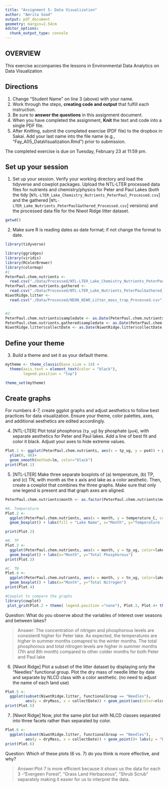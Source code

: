 ```yaml
---
title: "Assignment 5: Data Visualization"
author: "Amrita Sood"
output: pdf_document
geometry: margin=2.54cm
editor_options: 
  chunk_output_type: console
---
```


## OVERVIEW

This exercise accompanies the lessons in Environmental Data Analytics on Data Visualization 

## Directions
1. Change "Student Name" on line 3 (above) with your name.
2. Work through the steps, **creating code and output** that fulfill each instruction.
3. Be sure to **answer the questions** in this assignment document.
4. When you have completed the assignment, **Knit** the text and code into a single PDF file.
5. After Knitting, submit the completed exercise (PDF file) to the dropbox in Sakai. Add your last name into the file name (e.g., "Fay_A05_DataVisualization.Rmd") prior to submission.

The completed exercise is due on Tuesday, February 23 at 11:59 pm.



## Set up your session 
1. Set up your session. Verify your working directory and load the tidyverse 
and cowplot packages. Upload the NTL-LTER processed data files for nutrients 
and chemistry/physics for Peter and Paul Lakes (both the tidy 
[`NTL-LTER_Lake_Chemistry_Nutrients_PeterPaul_Processed.csv`] and the gathered
[`NTL-LTER_Lake_Nutrients_PeterPaulGathered_Processed.csv`] versions) and 
the processed data file for the Niwot Ridge litter dataset. 
```r
getwd()
```

2. Make sure R is reading dates as date format; if not change the format to date.

```r
library(tidyverse)

library(ggridges)
library(viridis)
library(RColorBrewer)
library(colormap)
#1 
PeterPaul.chem.nutrients <- 
  read.csv("./Data/Processed/NTL-LTER_Lake_Chemistry_Nutrients_PeterPaul_Processed.csv", stringsAsFactors = TRUE)
PeterPaul.chem.nutrients.gathered <-
  read.csv("./Data/Processed/NTL-LTER_Lake_Nutrients_PeterPaulGathered_Processed.csv", stringsAsFactors = TRUE)
NiwotRidge.litter <-
  read.csv("./Data/Processed/NEON_NIWO_Litter_mass_trap_Processed.csv", stringsAsFactors = TRUE)


#2 
PeterPaul.chem.nutrients$sampledate <- as.Date(PeterPaul.chem.nutrients$sampledate, format = "%Y-%m-%d")
PeterPaul.chem.nutrients.gathered$sampledate <- as.Date(PeterPaul.chem.nutrients.gathered$sampledate, format = "%Y-%m-%d")
NiwotRidge.litter$collectDate <- as.Date(NiwotRidge.litter$collectDate, format = "%Y-%m-%d")
```
## Define your theme
3. Build a theme and set it as your default theme.

```r
mytheme <- theme_classic(base_size = 14) +
  theme(axis.text = element_text(color = "black"), 
        legend.position = "top") 

theme_set(mytheme)

```

## Create graphs
For numbers 4-7, create ggplot graphs and adjust aesthetics to follow best practices for data visualization. Ensure your theme, color palettes, axes, and additional aesthetics are edited accordingly.

4. [NTL-LTER] Plot total phosphorus (`tp_ug`) by phosphate (`po4`), with separate aesthetics for Peter and Paul lakes. Add a line of best fit and color it black. Adjust your axes to hide extreme values.


```r
Plot.1 <- ggplot(PeterPaul.chem.nutrients, aes(x = tp_ug, y = po4)) + geom_point(aes(color=lakename))+labs(x="Total Phosphorous", y ="Phosphate")+ xlim(0, 120) +
  ylim(0, 40)+
  geom_smooth(method=lm, color="black")
print(Plot.1)


```


5. [NTL-LTER] Make three separate boxplots of (a) temperature, (b) TP, and (c) TN, with month as the x axis and lake as a color aesthetic. Then, create a cowplot that combines the three graphs. Make sure that only one legend is present and that graph axes are aligned.

```r
PeterPaul.chem.nutrients$month <- as.factor(PeterPaul.chem.nutrients$month)

#A. Temperature
Plot.2 <- 
  ggplot(PeterPaul.chem.nutrients, aes(x = month, y = temperature_C, color=lakename)) +
  geom_boxplot() + labs(fill = "Lake Name", x="Month", y="Temperature (C)")

print(Plot.2)

#B. TP
Plot.3 <- 
  ggplot(PeterPaul.chem.nutrients, aes(x = month, y = tp_ug, color=lakename)) +
  geom_boxplot() + labs(x="Month", y="Total Phosphorous")
print(Plot.3)

#C. TN
Plot.4 <- 
  ggplot(PeterPaul.chem.nutrients, aes(x = month, y = tn_ug, color=lakename)) +
  geom_boxplot() + labs(x="Month", y="Total Nitrogen")
print(Plot.4)

#Cowplot to compare the graphs
library(cowplot)
 plot_grid(Plot.2 + theme( legend.position ="none"), Plot.3, Plot.4+ theme(legend.position ="none"), nrow=1, align = 'h', rel_heights = c(1.25, 1))


```

Question: What do you observe about the variables of interest over seasons and between lakes? 


> Answer: The concentration of nitrigen and phosphorous levels are consistentl higher for Peter lake. As expected, the temperatures are higher in summer months comapred to the winter months. The total phosphorous and total nitrogen levels are higher in summer months (7th and 8th month) compared to other colder months for both Peter and Paul lake

6. [Niwot Ridge] Plot a subset of the litter dataset by displaying only the "Needles" functional group. Plot the dry mass of needle litter by date and separate by NLCD class with a color aesthetic. (no need to adjust the name of each land use)

```r
Plot.5 <- 
  ggplot(subset(NiwotRidge.litter, functionalGroup == "Needles"), 
         aes(y = dryMass, x = collectDate)) + geom_point(aes(color=nlcdClass), size =2.5)+ labs(y = "Dry Mass of Needle Litter", x = "Days of Collection", legend= c("Evergeen Forest", "Grass Land Herbaceous", "Shrub Scrub")) + theme(legend.direction = "horizontal")
print(Plot.5)
```

7. [Niwot Ridge] Now, plot the same plot but with NLCD classes separated into three facets rather than separated by color. 

```r
Plot.6 <- 
  ggplot(subset(NiwotRidge.litter, functionalGroup == "Needles"), 
         aes(y = dryMass, x = collectDate)) + geom_point()+ labs(y = "Dry Mass of Needle Litter", x = "Days of Collection", legend= c("Evergeen Forest", "Grass Land Herbaceous", "Shrub Scrub")) + theme(legend.direction = "horizontal")+facet_wrap(vars(nlcdClass), nrow = 3)
print(Plot.6)
```
Question: Which of these plots (6 vs. 7) do you think is more effective, and why? 

> Answer:Plot 7 is more efficient because it shows us the data for each 3 -"Evergeen Forest", "Grass Land Herbaceous", "Shrub Scrub" separately making it easier for us to interpret the data.
